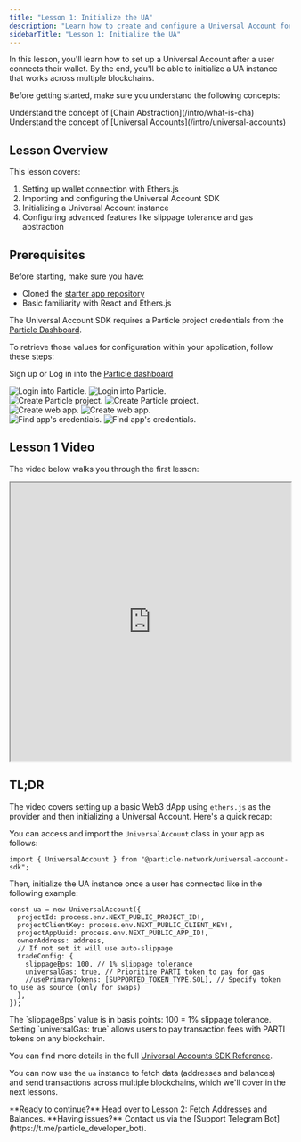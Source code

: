 ```yaml
---
title: "Lesson 1: Initialize the UA"
description: "Learn how to create and configure a Universal Account for your dApp."
sidebarTitle: "Lesson 1: Initialize the UA"
---
```


In this lesson, you'll learn how to set up a Universal Account after a user connects their wallet. By the end, you'll be able to initialize a UA instance that works across multiple blockchains.

Before getting started, make sure you understand the following concepts:

<CardGroup cols={2}>
<Card title="Familarize with Chain Abstraction" icon="layer-group" href="/intro/what-is-cha"> Understand the concept of [Chain Abstraction](/intro/what-is-cha)</Card>
<Card title="Familarize with Universal Accounts" icon="user" href="/intro/universal-accounts"> Understand the concept of [Universal Accounts](/intro/universal-accounts)</Card>
</CardGroup>

## Lesson Overview

This lesson covers:
1. Setting up wallet connection with Ethers.js
2. Importing and configuring the Universal Account SDK
3. Initializing a Universal Account instance
4. Configuring advanced features like slippage tolerance and gas abstraction

## Prerequisites

Before starting, make sure you have:

- Cloned the [starter app repository](https://github.com/soos3d/ua-learn-series)
- Basic familiarity with React and Ethers.js

The Universal Account SDK requires a Particle project credentials from the [Particle Dashboard](https://dashboard.particle.network/).

To retrieve those values for configuration within your application, follow these steps:

<AccordionGroup>
  <Accordion title="Access the Particle Dashboard">

Sign up or Log in into the [Particle dashboard](https://dashboard.particle.network/)

<div className="flex justify-center">
<img
  className="block h-64 dark:hidden"
  src="/api-reference/guides/wallet-as-a-service/waas/images/login.png"
  alt="Login into Particle."
/>
<img
  className="hidden h-64 dark:block"
  src="/api-reference/guides/wallet-as-a-service/waas/images/login.png"
  alt="Login into Particle."
/>
</div>
 </Accordion>
<Accordion title="Create a new project or enter an existing project">
<div className="flex justify-center">
<img
  className="block h-64 dark:hidden"
  src="/api-reference/guides/wallet-as-a-service/waas/images/project.png"
  alt="Create Particle project."
/>
<img
  className="hidden h-64 dark:block"
  src="/api-reference/guides/wallet-as-a-service/waas/images/project.png"
  alt="Create Particle project."
/>
</div>
</Accordion>

<Accordion title="Create a new web application, or skip this step if you already have one">
    <div className="flex justify-center">
        <img
            className="block h-64 dark:hidden"
            src="/api-reference/guides/wallet-as-a-service/waas/images/web-app.png"
            alt="Create web app."
        />
        <img
            className="hidden h-64 dark:block"
            src="/api-reference/guides/wallet-as-a-service/waas/images/web-app.png"
            alt="Create web app."
        />
    </div>
</Accordion>

<Accordion title="Retrieve the project credentials (project ID, client key, app ID)">
<div className="flex justify-center">
<img
  className="block h-64 dark:hidden"
  src="/api-reference/guides/wallet-as-a-service/waas/images/credentials.png"
  alt="Find app's credentials."
/>
<img
  className="hidden h-64 dark:block"
  src="/api-reference/guides/wallet-as-a-service/waas/images/credentials.png"
  alt="Find app's credentials."
/>
</div>
</Accordion>
</AccordionGroup>

## Lesson 1 Video

The video below walks you through the first lesson:

<iframe
  width="100%"
  height="500"
  src="https://www.youtube.com/embed/xHSepSlrRf8"
  title="Lesson 1: Initialize the UA"
  allow="accelerometer; autoplay; clipboard-write; encrypted-media; gyroscope; picture-in-picture"
  allowfullscreen="true"
></iframe>



## TL;DR

The video covers setting up a basic Web3 dApp using `ethers.js` as the provider and then initializing a Universal Account. Here's a quick recap:

You can access and import the `UniversalAccount` class in your app as follows:

```tsx
import { UniversalAccount } from "@particle-network/universal-account-sdk";
```

Then, initialize the UA instance once a user has connected like in the following example:

```tsx  
const ua = new UniversalAccount({
  projectId: process.env.NEXT_PUBLIC_PROJECT_ID!,
  projectClientKey: process.env.NEXT_PUBLIC_CLIENT_KEY!,
  projectAppUuid: process.env.NEXT_PUBLIC_APP_ID!,
  ownerAddress: address,
  // If not set it will use auto-slippage
  tradeConfig: {
    slippageBps: 100, // 1% slippage tolerance
    universalGas: true, // Prioritize PARTI token to pay for gas
    //usePrimaryTokens: [SUPPORTED_TOKEN_TYPE.SOL], // Specify token to use as source (only for swaps)
  },
});
```

<Tip>
  The `slippageBps` value is in basis points: 100 = 1% slippage tolerance.
  Setting `universalGas: true` allows users to pay transaction fees with PARTI tokens on any blockchain.
</Tip>

You can find more details in the full [Universal Accounts SDK Reference](/universal-accounts/ua-reference/desktop/web).

You can now use the `ua` instance to fetch data (addresses and balances) and send transactions across multiple blockchains, which we'll cover in the next lessons.

<Card title="Lesson 2: Fetch Addresses and Balances" icon="coins" href="./lesson-2">
**Ready to continue?** Head over to Lesson 2: Fetch Addresses and Balances.
</Card>

<Info>
**Having issues?** Contact us via the [Support Telegram Bot](https://t.me/particle_developer_bot).
</Info>
